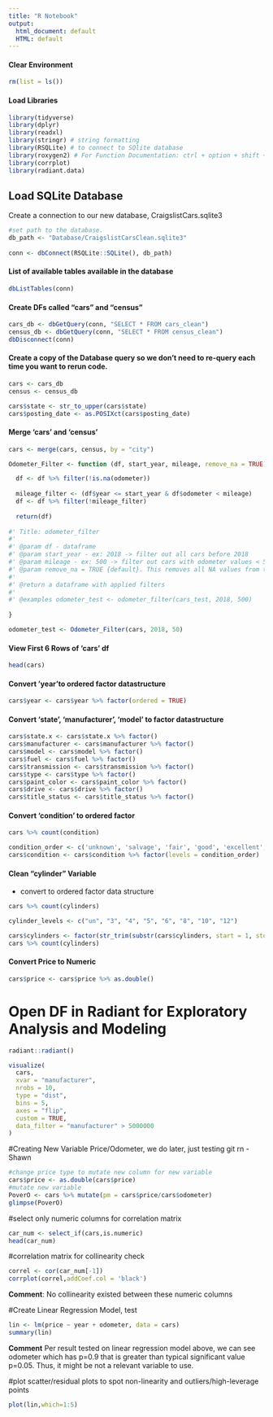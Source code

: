 ```yaml
---
title: "R Notebook"
output:
  html_document: default
  HTML: default
---
```


#### Clear Environment
```r
rm(list = ls())
```

#### Load Libraries
```r
library(tidyverse)
library(dplyr)
library(readxl) 
library(stringr) # string formatting
library(RSQLite) # to connect to SQlite database
library(roxygen2) # For Function Documentation: ctrl + option + shift + r
library(corrplot)
library(radiant.data)
```

## Load SQLite Database
Create a connection to our new database, CraigslistCars.sqlite3
```r
#set path to the database.
db_path <- "Database/CraigslistCarsClean.sqlite3"
  
conn <- dbConnect(RSQLite::SQLite(), db_path)
```

#### List of available tables available in the database
```r
dbListTables(conn)
```
#### Create DFs called "cars" and "census"
```r
cars_db <- dbGetQuery(conn, "SELECT * FROM cars_clean")
census_db <- dbGetQuery(conn, "SELECT * FROM census_clean")
dbDisconnect(conn)
```

#### Create a copy of the Database query so we don't need to re-query each time you want to rerun code.
```r
cars <- cars_db
census <- census_db
```

```r
cars$state <- str_to_upper(cars$state)
cars$posting_date <- as.POSIXct(cars$posting_date)
```


#### Merge 'cars' and 'census'
```r
cars <- merge(cars, census, by = "city")
```

```r
Odometer_Filter <- function (df, start_year, mileage, remove_na = TRUE) {

  df <- df %>% filter(!is.na(odometer))
  
  mileage_filter <- (df$year <= start_year & df$odometer < mileage)
  df <- df %>% filter(!mileage_filter)
          
  return(df)
  
#' Title: odometer_filter 
#'
#' @param df - dataframe
#' @param start_year - ex: 2018 -> filter out all cars before 2018
#' @param mileage - ex: 500 -> filter out cars with odometer values < 500
#' @param remove_na = TRUE {default}. This removes all NA values from the df
#'
#' @return a dataframe with applied filters
#'
#' @examples odometer_test <- odometer_filter(cars_test, 2018, 500)
  
}
```

```r
odometer_test <- Odometer_Filter(cars, 2018, 50)
```

#### View First 6 Rows of 'cars' df
```r
head(cars)
```
#### Convert 'year'to ordered factor datastructure
```r
cars$year <- cars$year %>% factor(ordered = TRUE)
```

#### Convert 'state', 'manufacturer', 'model' to factor datastructure
```r
cars$state.x <- cars$state.x %>% factor()
cars$manufacturer <- cars$manufacturer %>% factor()
cars$model <- cars$model %>% factor()
cars$fuel <- cars$fuel %>% factor()
cars$transmission <- cars$transmission %>% factor()
cars$type <- cars$type %>% factor()
cars$paint_color <- cars$paint_color %>% factor()
cars$drive <- cars$drive %>% factor()
cars$title_status <- cars$title_status %>% factor()
```

#### Convert 'condition' to ordered factor
```r
cars %>% count(condition)
```

```r
condition_order <- c('unknown', 'salvage', 'fair', 'good', 'excellent', 'like new', 'new')
cars$condition <- cars$condition %>% factor(levels = condition_order)
```

#### Clean "cylinder" Variable
- convert to ordered factor data structure
```r
cars %>% count(cylinders)
```

```r
cylinder_levels <- c("un", "3", "4", "5", "6", "8", "10", "12")

cars$cylinders <- factor(str_trim(substr(cars$cylinders, start = 1, stop = 2)), levels = cylinder_levels)
cars %>% count(cylinders)
```
#### Convert Price to Numeric
```r
cars$price <- cars$price %>% as.double()
```

# Open DF in Radiant for Exploratory Analysis and Modeling
```r
radiant::radiant()
```


```r
visualize(
  cars, 
  xvar = "manufacturer", 
  nrobs = 10,
  type = "dist", 
  bins = 5, 
  axes = "flip", 
  custom = TRUE,
  data_filter = "manufacturer" > 5000000
)
```






#Creating New Variable Price/Odometer, we do later, just testing git rn - Shawn
```r
#change price type to mutate new column for new variable
cars$price <- as.double(cars$price)
#mutate new variable
PoverO <- cars %>% mutate(pm = cars$price/cars$odometer)
glimpse(PoverO)
```

#select only numeric columns for correlation matrix
```r
car_num <- select_if(cars,is.numeric)
head(car_num)
```
#correlation matrix for collinearity check
```r
correl <- cor(car_num[-1])
corrplot(correl,addCoef.col = 'black')
```

**Comment**: No collinearity existed between these numeric columns 

#Create Linear Regression Model, test
```r
lin <- lm(price ~ year + odometer, data = cars)
summary(lin)
```
**Comment** Per result tested on linear regression model above, we can see odometer which has p=0.9 that is greater than typical significant value p=0.05. Thus, it might be not a relevant variable to use. 

#plot scatter/residual plots to spot non-linearity and outliers/high-leverage points
```r
plot(lin,which=1:5)
```


